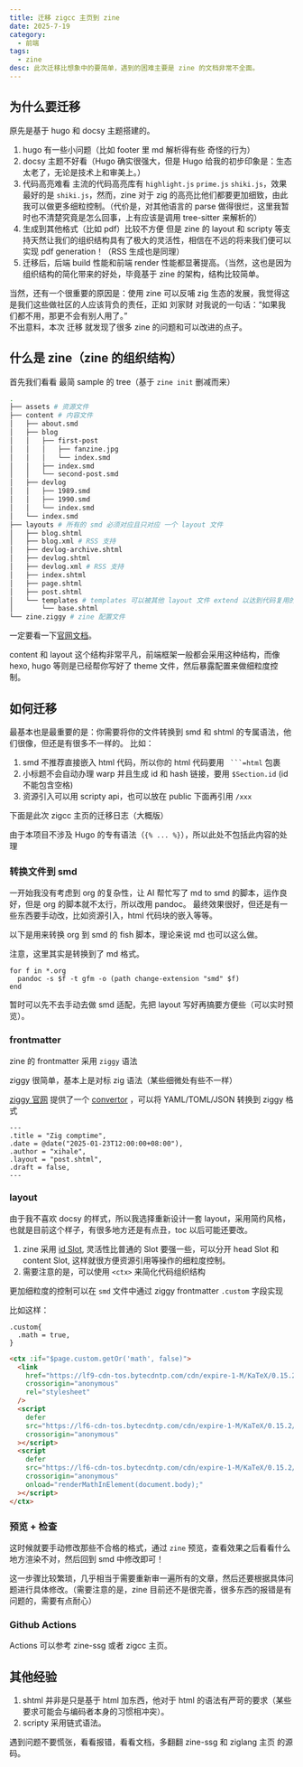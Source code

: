 ```yaml
---
title: 迁移 zigcc 主页到 zine
date: 2025-7-19
category:
  - 前端
tags:
  - zine
desc: 此次迁移比想象中的要简单，遇到的困难主要是 zine 的文档非常不全面。
---
```


## 为什么要迁移

原先是基于 hugo 和 docsy 主题搭建的。

1. hugo 有一些小问题（比如 footer 里 md 解析得有些 奇怪的行为）
2. docsy 主题不好看（Hugo 确实很强大，但是 Hugo 给我的初步印象是：生态太老了，无论是技术上和审美上。）
3. 代码高亮难看
   主流的代码高亮库有 `highlight.js` `prime.js` `shiki.js`，效果最好的是 `shiki.js`，然而，zine 对于 zig 的高亮比他们都要更加细致，由此我可以做更多细粒控制。（代价是，对其他语言的 parse 做得很烂，这里我暂时也不清楚究竟是怎么回事，上有应该是调用 tree-sitter 来解析的）
4. 生成到其他格式（比如 pdf）比较不方便
   但是 zine 的 layout 和 scripty 等支持天然让我们的组织结构具有了极大的灵活性，相信在不远的将来我们便可以实现 pdf generation！（RSS 生成也是同理）
5. 迁移后，后端 build 性能和前端 render 性能都显著提高。（当然，这也是因为 组织结构的简化带来的好处，毕竟基于 zine 的架构，结构比较简单。

当然，还有一个很重要的原因是：使用 zine 可以反哺 zig 生态的发展，我觉得这是我们这些做社区的人应该背负的责任，正如 刘家财 对我说的一句话：“如果我们都不用，那更不会有别人用了。”  
不出意料，本次 迁移 就发现了很多 zine 的问题和可以改进的点子。

## 什么是 zine（zine 的组织结构）

首先我们看看 最简 sample 的 tree（基于 `zine init` 删减而来）

```sh
.
├── assets # 资源文件
├── content # 内容文件
│   ├── about.smd
│   ├── blog
│   │   ├── first-post
│   │   │   ├── fanzine.jpg
│   │   │   └── index.smd
│   │   ├── index.smd
│   │   └── second-post.smd
│   ├── devlog
│   │   ├── 1989.smd
│   │   ├── 1990.smd
│   │   └── index.smd
│   └── index.smd
├── layouts # 所有的 smd 必须对应且只对应 一个 layout 文件
│   ├── blog.shtml
│   ├── blog.xml # RSS 支持
│   ├── devlog-archive.shtml
│   ├── devlog.shtml
│   ├── devlog.xml # RSS 支持
│   ├── index.shtml
│   ├── page.shtml
│   ├── post.shtml
│   └── templates # templates 可以被其他 layout 文件 extend 以达到代码复用的目的
│       └── base.shtml
└── zine.ziggy # zine 配置文件
```

一定要看一下[官网文档](https://zine-ssg.io/)。

content 和 layout 这个结构非常平凡，前端框架一般都会采用这种结构，而像 hexo, hugo 等则是已经帮你写好了 theme 文件，然后暴露配置来做细粒度控制。

## 如何迁移

最基本也是最重要的是：你需要将你的文件转换到 smd 和 shtml 的专属语法，他们很像，但还是有很多不一样的。
比如：

1. smd 不推荐直接嵌入 html 代码，所以你的 html 代码要用 ` ```=html` 包裹
2. 小标题不会自动办理 warp 并且生成 id 和 hash 链接，要用 `$Section.id` (id 不能包含空格)
3. 资源引入可以用 scripty api，也可以放在 public 下面再引用 `/xxx`

下面是此次 zigcc 主页的迁移日志（大概版）

由于本项目不涉及 Hugo 的专有语法（`{% ... %}`），所以此处不包括此内容的处理

### 转换文件到 smd

一开始我没有考虑到 org 的复杂性，让 AI 帮忙写了 md to smd 的脚本，运作良好，但是 org 的脚本就不太行，所以改用 pandoc。
最终效果很好，但还是有一些东西要手动改，比如资源引入，html 代码块的嵌入等等。

以下是用来转换 org 到 smd 的 fish 脚本，理论来说 md 也可以这么做。

注意，这里其实是转换到了 md 格式。

```fish
for f in *.org
  pandoc -s $f -t gfm -o (path change-extension "smd" $f)
end
```

暂时可以先不去手动去做 smd 适配，先把 layout 写好再搞要方便些（可以实时预览）。

### frontmatter

zine 的 frontmatter 采用 `ziggy` 语法

ziggy 很简单，基本上是对标 zig 语法（某些细微处有些不一样）

[ziggy 官网](https://ziggy-lang.io/) 提供了一个 [convertor](https://ziggy-lang.io/documentation/ziggy-convert/) ，可以将 YAML/TOML/JSON 转换到 ziggy 格式

```zig
---
.title = "Zig comptime",
.date = @date("2025-01-23T12:00:00+08:00"),
.author = "xihale",
.layout = "post.shtml",
.draft = false,
---
```

### layout

由于我不喜欢 docsy 的样式，所以我选择重新设计一套 layout，采用简约风格，也就是目前这个样子，有很多地方还是有点丑，toc 以后可能还要改。

1. zine 采用 [id Slot](https://zine-ssg.io/docs/superhtml/#super), 灵活性比普通的 Slot 要强一些，可以分开 head Slot 和 content Slot, 这样就很方便资源引用等操作的细粒度控制。
2. 需要注意的是，可以使用 `<ctx>` 来简化代码组织结构

更加细粒度的控制可以在 `smd` 文件中通过 ziggy frontmatter `.custom` 字段实现

比如这样：

```zig
.custom{
  .math = true,
}
```

```html
<ctx :if="$page.custom.getOr('math', false)">
  <link
    href="https://lf9-cdn-tos.bytecdntp.com/cdn/expire-1-M/KaTeX/0.15.2/katex.min.css"
    crossorigin="anonymous"
    rel="stylesheet"
  />
  <script
    defer
    src="https://lf6-cdn-tos.bytecdntp.com/cdn/expire-1-M/KaTeX/0.15.2/katex.min.js"
    crossorigin="anonymous"
  ></script>
  <script
    defer
    src="https://lf6-cdn-tos.bytecdntp.com/cdn/expire-1-M/KaTeX/0.15.2/contrib/auto-render.min.js"
    crossorigin="anonymous"
    onload="renderMathInElement(document.body);"
  ></script>
</ctx>
```

### 预览 + 检查

这时候就要手动修改那些不合格的格式，通过 `zine` 预览，查看效果之后看看什么地方渲染不对，然后回到 smd 中修改即可！

这一步骤比较繁琐，几乎相当于需要重新审一遍所有的文章，然后还要根据具体问题进行具体修改。（需要注意的是，zine 目前还不是很完善，很多东西的报错是有问题的，需要有点耐心）

### Github Actions

Actions 可以参考 zine-ssg 或者 zigcc 主页。

## 其他经验

1. shtml 并非是只是基于 html 加东西，他对于 html 的语法有严苛的要求（某些要求可能会与编码者本身的习惯相冲突）。
2. scripty 采用链式语法。

遇到问题不要慌张，看看报错，看看文档，多翻翻 zine-ssg 和 ziglang 主页 的源码。
